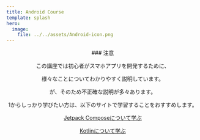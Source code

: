```yaml
---
title: Android Course
template: splash
hero:
  image:
    file: ../../assets/Android-icon.png
---
```


<center>
### 注意

この講座では初心者がスマホアプリを開発するために、

様々なことについてわかりやすく説明しています。

が、そのため不正確な説明が多々あります。

1からしっかり学びたい方は、以下のサイトで学習することをおすすめします。

[Jetpack Composeについて学ぶ](https://developer.android.com/courses/pathways/compose?hl=ja#codelab-https://developer.android.com/codelabs/jetpack-compose-layouts)

[Kotlinについて学ぶ](https://kotlinlang.org)

</center>
